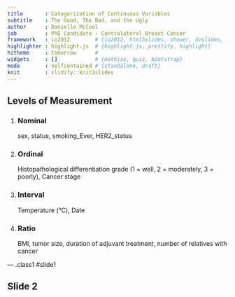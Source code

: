 ```yaml
---
title       : Categorization of Continuous Variables
subtitle    : The Good, The Bad, and the Ugly
author      : Danielle McCool
job         : PhD Candidate - Contralateral Breast Cancer
framework   : io2012        # {io2012, html5slides, shower, dzslides, ...}
highlighter : highlight.js  # {highlight.js, prettify, highlight}
hitheme     : tomorrow      # 
widgets     : []            # {mathjax, quiz, bootstrap}
mode        : selfcontained # {standalone, draft}
knit        : slidify::knit2slides
---
```


## Levels of Measurement
1. ### Nominal
    sex, status, smoking_Ever, HER2_status

2. ### Ordinal
    Histopathological differentiation grade (1 = well, 2 = moderately, 3 = poorly), Cancer stage

3. ### Interval
    Temperature (&deg;C), Date

4. ### Ratio
    BMI, tumor size, duration of adjuvant treatment, number of relatives with cancer

--- .class1 #slide1

## Slide 2


